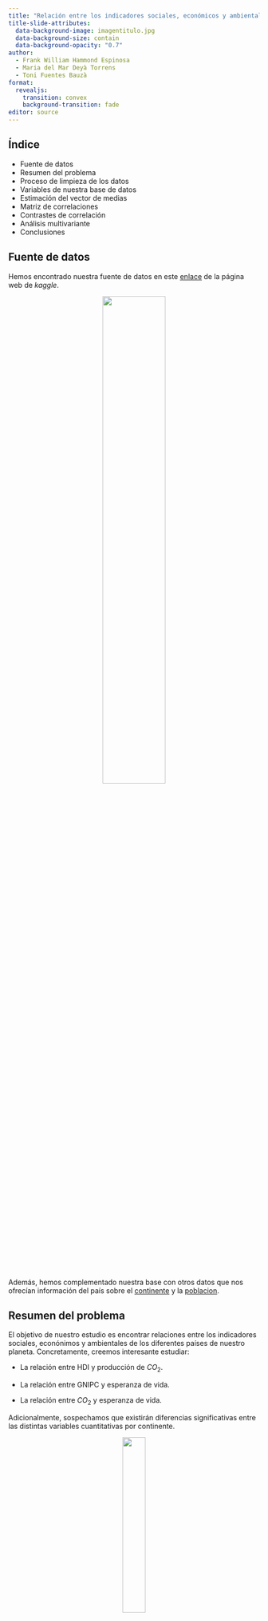 ```yaml
---
title: "Relación entre los indicadores sociales, económicos y ambientales alrededor del mundo"
title-slide-attributes:
  data-background-image: imagentitulo.jpg
  data-background-size: contain
  data-background-opacity: "0.7"
author:
  - Frank William Hammond Espinosa
  - Maria del Mar Deyà Torrens
  - Toni Fuentes Bauzà
format: 
  revealjs:
    transition: convex
    background-transition: fade
editor: source
---
```


## Índice

-   Fuente de datos
-   Resumen del problema
-   Proceso de limpieza de los datos
-   Variables de nuestra base de datos
-   Estimación del vector de medias
-   Matriz de correlaciones
-   Contrastes de correlación
-   Análisis multivariante
-   Conclusiones

## Fuente de datos

Hemos encontrado nuestra fuente de datos en este [enlace](https://www.kaggle.com/datasets/toriqulstu/global-socio-economic-and-environmental-indicators) de la página web de *kaggle*.

::: {style="text-align:center;"}
![](imagen1.png){width="50%"}
:::

Además, hemos complementado nuestra base con otros datos que nos ofrecían información del país sobre el [continente](https://www.kaggle.com/datasets/statchaitya/country-to-continent) y la [poblacion](https://ourworldindata.org/explorers/population-and-demography).

## Resumen del problema

El objetivo de nuestro estudio es encontrar relaciones entre los indicadores sociales, econónimos y ambientales de los diferentes países de nuestro planeta. Concretamente, creemos interesante estudiar:

-   La relación entre HDI y producción de $CO_2$.

-   La relación entre GNIPC y esperanza de vida.

-   La relación entre $CO_2$ y esperanza de vida.

Adicionalmente, sospechamos que existirán diferencias significativas entre las distintas variables cuantitativas por continente.

::: {style="text-align:center;"}
![](imagen2.jpg){width="30%"}
:::


## Proceso de limpieza de los datos


```r
# Leer los diferentes tablas
db1 = read.csv("co2_production.csv")
db2 = read.csv("gross_national_income_per_capital.csv")
db3 = read.csv("human_development_index.csv")
db4 = read.csv("life_expectancy_by_birth.csv")
db5 = read.csv("population.csv")
db6 = read.csv("country_continent.csv")

library(tidyverse)

db1 <- db1 %>% 
  select(1:3, 5, co2_prod_2021) %>% 
  dplyr::filter(ISO3 != "")

db2 <- db2 %>% 
  select(ISO3, gnipc_2021) %>% 
  dplyr::filter(ISO3 != "")

db3 <- db3 %>% 
  select(ISO3, hdi_2021) %>% 
  dplyr::filter(ISO3 != "")

db4 <- db4 %>% 
  select(ISO3, le_2021) %>% 
  dplyr::filter(ISO3 != "")

db5 <- db5 %>% 
  dplyr::filter(Year == 2021) %>% 
  rename(Country = Country.name) %>% 
  select(Country, Population)

db6 <- db6 %>% 
  select(code_3, continent) %>% 
  rename(ISO3 = code_3, Continent = continent)


# Junto las primeras tablas
db <- db1 %>% 
  left_join(db2, by = "ISO3") %>% 
  left_join(db3, by = "ISO3") %>% 
  left_join(db4, by= "ISO3")
  

# Arreglar los datos para hacer el join

db5[27, "Country"] <- db[23, "Country"]   # Bolivia
db5[33, "Country"] <- db[26, "Country"]   # Brunei
db[34, "Country"] <- db5[51, "Country"]   # Costa de marfil
db5[57, "Country"] <- db[36, "Country"]   # Rep. Congo
db5[40, "Country"] <- db[40, "Country"]   # Cabo Verde
db5[149, "Country"] <- db[60, "Country"]  # Micronesia
db5[98, "Country"] <- db[73, "Country"]   # Hong Kong
db5[103, "Country"] <- db[81, "Country"]  # Iran
db[95, "Country"] <- db5[215, "Country"]  # Corea del Sur
db5[120, "Country"] <- db[97, "Country"]  # Laos
db5[150, "Country"] <- db[110, "Country"] # Moldova
db[143, "Country"] <- db5[169, "Country"] # Corea del Norte
db5[178, "Country"] <- db[146, "Country"] # Palestina
db5[190, "Country"] <- db[149, "Country"] # Russia
db5[69, "Country"] <- db[167, "Country"]  # Eswatini
db5[223, "Country"] <- db[169, "Country"] # Syria
db5[62, "Country"] <- db[175, "Country"]  # Timor-Leste
db[179, "Country"] <- db5[233, "Country"] # Turquia
db5[226, "Country"] <- db[181, "Country"] # Tanzania
db5[247, "Country"] <- db[188, "Country"] # Venezuela
db5[248, "Country"] <- db[189, "Country"] # Vietnam

# data final

db <- db %>% 
  left_join(db5, by= "Country") %>% 
  left_join(db6, by="ISO3")

db <- db %>%
  mutate(hdicode = if_else(
    hdicode == "",
    NA, 
    hdicode
  ))

db <- db %>%
  mutate(Continent = if_else(
    Continent == "",
    NA, 
    Continent
  ))

db <- db %>% 
  rename("HDI_level" = "hdicode", "HDI_rank" = "hdi_rank_2021", 
         "CO2_prod" = "co2_prod_2021", "GNIPC" = "gnipc_2021", "HDI" = "hdi_2021", "Life_expect" 
         = "le_2021")

db <- db %>% 
  select(1,2,10,4,3,7,5,6,8,9)

db <- db %>% 
  mutate(HDI_level = factor(HDI_level, ordered = T, 
                            levels = c("Low", "Medium", "High", "Very High")), 
         Continent = factor(Continent))

write.csv(db, "dataset_tidy.csv", row.names = FALSE)
```


## Proceso de limpieza de los datos

::: {style="text-align:center;"}
![](imagen3.jpg){width="40%"}
:::

-   Hemos juntado las 6 tablas usando la función *left_join* gracias a la clave primaria *ISO3*.
-   Hemos convertido las variables *Continente* y *HDI_level* en factores. La segunda de ellas en un factor ordenado.
-   Además hemos cambiado el nombre de algunas variables para mejorar su comprensión.

## Variables de nuestra base de datos

```r
library(tidyverse)
db = read.csv("dataset_tidy.csv") 
db <- db %>% 
  mutate(HDI_level = factor(HDI_level, ordered = T, 
                            levels = c("Low", "Medium", "High", "Very High")), 
         Continent = factor(Continent))

str(db)
```

-   2 variables ordinales: *HDI_rank*, *HDI_level*.
-   2 variables nominales: *Country*, *Continent*.
-   5 variables cuantitativas: *HDI*, *CO2_prod*, *GNIPC*, *Life_expect*, *Population*.

## Vectores de medias

Media y vector de medias del HDI por continente:

```r
mean(db$HDI %>% na.omit)
tapply(db$HDI, db$Continent, mean, na.rm = TRUE)
```

Media y vector de medias de la producción de $CO_2$ por continente:

```r
mean(db$CO2_prod %>% na.omit)
tapply(db$CO2_prod, db$Continent, mean, na.rm = TRUE)
```

Media y vector de medias del PIB por continente:

```r
mean(db$GNIPC %>% na.omit)
tapply(db$GNIPC, db$Continent, mean, na.rm = TRUE)
```

## Vectores de medias

Media y vector de medias de la esperanza de vida por continente:

```r
mean(db$Life_expect %>% na.omit)
tapply(db$Life_expect, db$Continent, mean, na.rm = TRUE)
```

Media y vector de medias de la población por continente:

```r
mean(db$Population %>% na.omit)
tapply(db$Population, db$Continent, mean, na.rm = TRUE)
```

## Comparación de las variables respecto a los continentes

```r
library(fmsb)

layout(matrix(c(1,1,2, 2,3, 3, 4,4,4, 5,5,5), nrow = 2, byrow = TRUE))

db %>% 
  select(Continent,HDI) %>% 
  group_by(Continent) %>% 
  summarise(mean_HDI=mean(HDI, na.rm = TRUE)) %>% 
  pivot_wider(names_from = Continent, values_from = mean_HDI) %>% 
  rbind(rep(1,5), rep(0.3,5),.) %>% 
  radarchart(title = "Media del HDI", cglty = 1, cglcol = "gray",
           pcol = 4, plwd = 2,
           pfcol = rgb(0, 0.4, 1, 0.25), vlcex = 0.8)

db %>% 
  select(Continent,CO2_prod) %>% 
  group_by(Continent) %>% 
  summarise(mean_CO2=mean(CO2_prod, na.rm = TRUE)) %>% 
  pivot_wider(names_from = Continent, values_from = mean_CO2) %>% 
  rbind(rep(10,5), rep(0,5),.) %>% 
  radarchart(title = "Media de la producción de CO2", cglty = 1, cglcol = "grey",
           pcol = 2, plwd = 2,
           pfcol = rgb(1, 0, 0, 0.25), vlcex = 0.8)

db %>% 
  select(Continent,GNIPC) %>% 
  group_by(Continent) %>% 
  summarise(mean_GNIPC=mean(GNIPC, na.rm = TRUE)) %>% 
  pivot_wider(names_from = Continent, values_from = mean_GNIPC) %>% 
  rbind(rep(50000,5), rep(0,5),.) %>% 
  radarchart(title = "Media del PIB", cglty = 1, cglcol = "grey",
           pcol = 3, plwd = 2,
           pfcol = rgb(0.4, 1, 0, 0.25), vlcex = 0.8)

db %>% 
  select(Continent,Life_expect) %>% 
  group_by(Continent) %>% 
  summarise(mean_Life=mean(Life_expect, na.rm = TRUE)) %>% 
  pivot_wider(names_from = Continent, values_from = mean_Life) %>% 
  rbind(rep(90,5), rep(60,5),.) %>% 
  radarchart(title = "Media de la esperanza de vida", cglty = 1, cglcol = "grey",
           pcol = 7, plwd = 2,
           pfcol = rgb(1, 1, 0, 0.25), vlcex = 0.8)


db %>% 
  select(Continent,Population) %>% 
  group_by(Continent) %>% 
  summarise(mean_Population=mean(Population, na.rm = TRUE)) %>% 
  pivot_wider(names_from = Continent, values_from = mean_Population) %>% 
  rbind(rep(150000000,5), rep(1000,5),.) %>% 
  radarchart(title = "Media de la Población", cglty = 1, cglcol = "grey",
           pcol = 14, plwd = 2,
           pfcol = rgb(1, 0, 1, 0.25), vlcex = 0.8)


```
## Correlación

```r
library("ggcorrplot")

db %>% 
  select(HDI, CO2_prod, GNIPC, Life_expect, Population) %>% 
  na.omit %>%
  cor %>% 
  ggcorrplot(hc.order=TRUE,type="lower")
```

## Matriz de correlaciones

```r
db %>% 
  select(HDI, CO2_prod, GNIPC, Life_expect, Population) %>% 
  na.omit %>%
  cor
```


## Análisis multivariante

```r
library("GGally")

log10_vars <- vars(ends_with("Population"))

a <- db %>% select(c(3, 6, 7, 8, 9, 10)) %>% na.omit

a$Population <- log10(a$Population)
a <- a %>% rename_at(log10_vars, sprintf, fmt="log10(%s)")

continent_colors <- c("black", "red", "yellow", "green", "blue")

a %>% ggpairs(aes(color=a$Continent, alpha=0.4)) +
  scale_fill_manual(values = continent_colors) +
  scale_color_manual(values = continent_colors)

# subplot <- getPlot(p, 1, 6)
# subplotNew <- subplot + scale_y_log10()
# subplotNew$type <- "logcontinuous"
# subplotNew$subType <- "logpoints"
# p <- putPlot(p, subplotNew, 1, 6)
```

## Bootstrap

```r
contraste_correlacion<- function(df, continente,var1,k){  
  # Contrastes a realizar, para var1 y var2:
  # H0: corr_continente=corr_global
  # H1: corr_continente!=corr_global
  
  df<-df %>% select(c("Continent",var1))
  filter(df,Continent==continente)[,var1] -> continente_df_var1
  num_paises_cont=table(df$Continent)[continente]
  n=nrow(df)
  
  sample_df=sample_n(df,num_paises_cont,replace=FALSE)
  
  nH1_var1=0
  
  for (x in 1:k){
    set.seed(x)
    
    sample_df=sample_n(df,num_paises_cont,replace=FALSE)
    
    # Test de correlacion
    # var1
    pval_var1=cor.test(sample_df[,var1],continente_df_var1)$p.value
    if (pval_var1<0.05){nH1_var1=nH1_var1+1}
  }
  res_test_var1=(nH1_var1<(3/4)*k) # TRUE ~ H0, FALSE ~ H1
  
  print(nH1_var1)
  return (res_test_var1)
}
```


## Contraste de correlación

```r
kruskal.test(db$HDI~db$Continent)
kruskal.test(db$CO2_prod~db$Continent)
kruskal.test(db$GNIPC~db$Continent)
```



## Contraste de correlación

```r
kruskal.test(db$Life_expect~db$Continent)
kruskal.test(db$Population~db$Continent)
```


## HDI

```r
pairwise.wilcox.test(db$HDI, db$Continent, paired=FALSE,
                     p.adjust.method="bonferroni")
summary(db$HDI)
```

## HDI

```r
ggplot(db, aes(x = Continent, y = HDI, fill = Continent)) +
  geom_violin(show.legend = FALSE) +
  geom_boxplot(width=0.2, fill="lightgray") +
  labs(x = "Continente", y = "HDI", fill = "Continente",
       title = "HDI por Continente", fill="Continente") + 
  scale_fill_brewer(palette = "Dark2")
```

## Producción de CO2

```r
pairwise.wilcox.test(db$CO2_prod, db$Continent, paired=FALSE,
                     p.adjust.method="bonferroni")
summary(db$CO2_prod)
```

## Producción de CO2

```r
ggplot(db, aes(x = Continent, y = CO2_prod, fill = Continent)) +
  geom_violin(show.legend = FALSE) +
  geom_boxplot(width=0.2, fill="lightgray") +
  labs(x = "Continente", y = "Producción de CO2", fill = "Continente",
       title = "Producción de CO2 por Continente", fill="Continente") + 
  scale_fill_brewer(palette = "Dark2")
```

## PIB

```r
pairwise.wilcox.test(db$GNIPC, db$Continent, paired=FALSE,
                     p.adjust.method="bonferroni")
summary(db$GNIPC)
```

## PIB

```r
ggplot(db, aes(x = Continent, y = GNIPC, fill = Continent)) +
  geom_violin(show.legend = FALSE) +
  geom_boxplot(width=0.2, fill="lightgray") +
  labs(x = "Continente", y = "PIB", fill = "Continente",
       title = "PIB por Continente", fill="Continente") + 
  scale_fill_brewer(palette = "Dark2")
```

## Esperanza de vida

```r
pairwise.wilcox.test(db$Life_expect, db$Continent, paired=FALSE,
                     p.adjust.method="bonferroni")
summary(db$Life_expect)
```

## Esperanza de vida

```r
ggplot(db, aes(x = Continent, y = Life_expect, fill = Continent)) +
  geom_violin(show.legend = FALSE) +
  geom_boxplot(width=0.2, fill="lightgray") +
  labs(x = "Continente", y = "Esperanza de vida", fill = "Continente",
       title = "Esperanza de vida por Continente", fill="Continente") + 
  scale_fill_brewer(palette = "Dark2")
```

## Población

```r
pairwise.wilcox.test(db$Population , db$Continent, paired=FALSE,
                     p.adjust.method="bonferroni")
summary(db$Population)
```

## Población

```r
ggplot(db, aes(x = Continent, y = Population, fill = Continent)) +
  geom_violin(show.legend = FALSE) +
  geom_boxplot(width=0.2, fill="lightgray") +
  labs(x = "Continente", y = "Población", fill = "Continente",
       title = "Población por Continente", fill="Continente") + 
  scale_fill_brewer(palette = "Dark2")
```


## Conclusiones

Podemos afirmar que sí hay diferencias entre las métricas de los distintos continentes, pero para realizar un análisis sistemático de ello necesitamos herramientas estadísticas más potentes de las que disponemos.

Para responder a las demás preguntas, puede ser de ayuda observar las covarianzas entre las distintas variables.

Entre el HDI y producción de $CO_2$:
```r
subdf=na.omit(db %>% select("HDI","CO2_prod"))

cov(subdf$HDI,subdf$CO2_prod)
```

Podemos decir que hay asociación positiva pero baja correlación.

```r
subdf=na.omit(db %>% select("GNIPC","Life_expect"))

cov(subdf$GNIPC,subdf$Life_expect)
```

Hay tanto asociación como correlación positiva.

```r
subdf=na.omit(db %>% select("Life_expect","CO2_prod"))

cov(subdf$Life_expect,subdf$CO2_prod)
```

Hay cierta asociación positiva, pero la correlación es baja.
